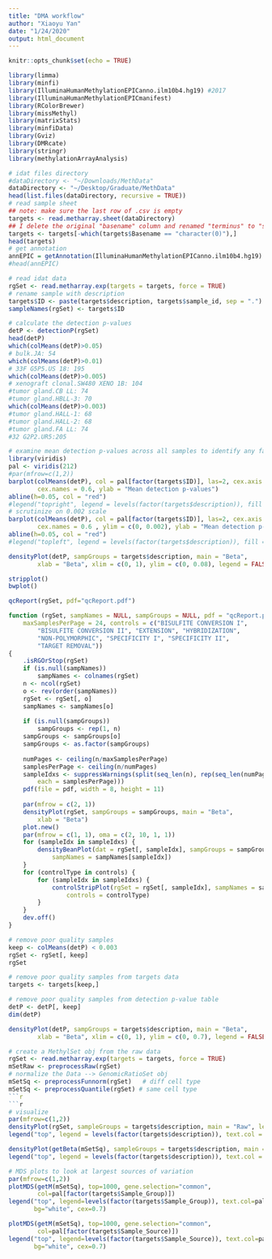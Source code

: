 ```yaml
---
title: "DMA workflow"
author: "Xiaoyu Yan"
date: "1/24/2020"
output: html_document
---
```


```r
knitr::opts_chunk$set(echo = TRUE)
```

```r
library(limma)
library(minfi)
library(IlluminaHumanMethylationEPICanno.ilm10b4.hg19) #2017
library(IlluminaHumanMethylationEPICmanifest) 
library(RColorBrewer)
library(missMethyl)
library(matrixStats)
library(minfiData)
library(Gviz)
library(DMRcate)
library(stringr)
library(methylationArrayAnalysis)
```
```r
# idat files directory
#dataDirectory <- "~/Downloads/MethData"
dataDirectory <- "~/Desktop/Graduate/MethData"
head(list.files(dataDirectory, recursive = TRUE))
# read sample sheet
## note: make sure the last row of .csv is empty
targets <- read.metharray.sheet(dataDirectory)
## I delete the original "basename" column and renamed "terminus" to "senrix_position". I found there are 4 slides in the sheet have no idat files, also 1 slide in idata file does not have sample information. These samples are excluded.
targets <- targets[-which(targets$Basename == "character(0)"),]
head(targets)
# get annotation
annEPIC = getAnnotation(IlluminaHumanMethylationEPICanno.ilm10b4.hg19)
#head(annEPIC)

# read idat data
rgSet <- read.metharray.exp(targets = targets, force = TRUE)
# rename sample with description
targets$ID <- paste(targets$description, targets$sample_id, sep = ".")
sampleNames(rgSet) <- targets$ID
```

```r
# calculate the detection p-values
detP <- detectionP(rgSet)
head(detP)
which(colMeans(detP)>0.05)
# bulk.JA: 54
which(colMeans(detP)>0.01)
# 33F G5P5.US 18: 195 
which(colMeans(detP)>0.005)
# xenograft clonal.SW480 XENO 1B: 104 
#tumor gland.CB LL: 74 
#tumor gland.HBLL-3: 70
which(colMeans(detP)>0.003)
#tumor gland.HALL-1: 68
#tumor gland.HALL-2: 68
#tumor gland.FA LL: 74        
#32 G2P2.UR5:205
```

```r
# examine mean detection p-values across all samples to identify any failed samples
library(viridis)
pal <- viridis(212)
#par(mfrow=c(1,2))
barplot(colMeans(detP), col = pal[factor(targets$ID)], las=2, cex.axis = 0.6, 
        cex.names = 0.6, ylab = "Mean detection p-values")
abline(h=0.05, col = "red")
#legend("topright", legend = levels(factor(targets$description)), fill = pal, ncol = 3, cex = 0.5)
# scrutinize on 0.002 scale
barplot(colMeans(detP), col = pal[factor(targets$ID)], las=2, cex.axis = 0.6, 
        cex.names = 0.6 , ylim = c(0, 0.002), ylab = "Mean detection p-values")
abline(h=0.05, col = "red")
#legend("topleft", legend = levels(factor(targets$description)), fill = pal, bg = "white")

```
```r
densityPlot(detP, sampGroups = targets$description, main = "Beta",
        xlab = "Beta", xlim = c(0, 1), ylim = c(0, 0.08), legend = FALSE)
```
```r
stripplot()
bwplot()
```

```r
qcReport(rgSet, pdf="qcReport.pdf")
```

```r
function (rgSet, sampNames = NULL, sampGroups = NULL, pdf = "qcReport.pdf", 
    maxSamplesPerPage = 24, controls = c("BISULFITE CONVERSION I", 
        "BISULFITE CONVERSION II", "EXTENSION", "HYBRIDIZATION", 
        "NON-POLYMORPHIC", "SPECIFICITY I", "SPECIFICITY II", 
        "TARGET REMOVAL")) 
{
    .isRGOrStop(rgSet)
    if (is.null(sampNames)) 
        sampNames <- colnames(rgSet)
    n <- ncol(rgSet)
    o <- rev(order(sampNames))
    rgSet <- rgSet[, o]
    sampNames <- sampNames[o]
    
    if (is.null(sampGroups)) 
        sampGroups <- rep(1, n)
    sampGroups <- sampGroups[o]
    sampGroups <- as.factor(sampGroups)
    
    numPages <- ceiling(n/maxSamplesPerPage)
    samplesPerPage <- ceiling(n/numPages)
    sampleIdxs <- suppressWarnings(split(seq_len(n), rep(seq_len(numPages), 
        each = samplesPerPage)))
    pdf(file = pdf, width = 8, height = 11)
    
    par(mfrow = c(2, 1))
    densityPlot(rgSet, sampGroups = sampGroups, main = "Beta", 
        xlab = "Beta")
    plot.new()
    par(mfrow = c(1, 1), oma = c(2, 10, 1, 1))
    for (sampleIdx in sampleIdxs) {
        densityBeanPlot(dat = rgSet[, sampleIdx], sampGroups = sampGroups[sampleIdx], 
            sampNames = sampNames[sampleIdx])
    }
    for (controlType in controls) {
        for (sampleIdx in sampleIdxs) {
            controlStripPlot(rgSet = rgSet[, sampleIdx], sampNames = sampNames[sampleIdx], 
                controls = controlType)
        }
    }
    dev.off()
}
```

```r
# remove poor quality samples
keep <- colMeans(detP) < 0.003
rgSet <- rgSet[, keep]
rgSet
```

```r
# remove poor quality samples from targets data
targets <- targets[keep,]
```

```r
# remove poor quality samples from detection p-value table
detP <- detP[, keep]
dim(detP)
```
```r
densityPlot(detP, sampGroups = targets$description, main = "Beta",
        xlab = "Beta", xlim = c(0, 1), ylim = c(0, 0.7), legend = FALSE)
```

```r
# create a MethylSet obj from the raw data
rgSet <- read.metharray.exp(targets = targets, force = TRUE)
mSetRaw <- preprocessRaw(rgSet)
# normalize the Data --> GenomicRatioSet obj
mSetSq <- preprocessFunnorm(rgSet)   # diff cell type
mSetSq <- preprocessQuantile(rgSet) # same cell type
```r
```r
# visualize
par(mfrow=c(1,2))
densityPlot(rgSet, sampleGroups = targets$description, main = "Raw", legend = FALSE)
legend("top", legend = levels(factor(targets$description)), text.col = viridis(212))

densityPlot(getBeta(mSetSq), sampleGroups = targets$description, main = "Normalized", legend = FALSE)
legend("top", legend = levels(factor(targets$description)), text.col = viridis(212))
```

```r
# MDS plots to look at largest sources of variation
par(mfrow=c(1,2))
plotMDS(getM(mSetSq), top=1000, gene.selection="common", 
        col=pal[factor(targets$Sample_Group)])
legend("top", legend=levels(factor(targets$Sample_Group)), text.col=pal,
       bg="white", cex=0.7)

plotMDS(getM(mSetSq), top=1000, gene.selection="common",  
        col=pal[factor(targets$Sample_Source)])
legend("top", legend=levels(factor(targets$Sample_Source)), text.col=pal,
       bg="white", cex=0.7)
```

